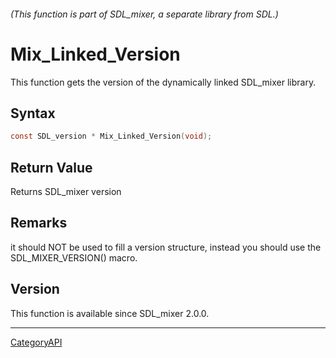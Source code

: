 ====== (This function is part of SDL_mixer, a separate library from SDL.) ======
= Mix_Linked_Version =

This function gets the version of the dynamically linked SDL_mixer library.

== Syntax ==

<syntaxhighlight lang='c'>
const SDL_version * Mix_Linked_Version(void);
</syntaxhighlight>

== Return Value ==

Returns SDL_mixer version

== Remarks ==

it should NOT be used to fill a version structure, instead you should use
the SDL_MIXER_VERSION() macro.

== Version ==

This function is available since SDL_mixer 2.0.0.

----
[[CategoryAPI]]


